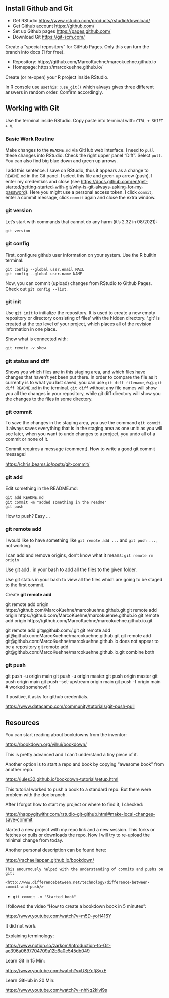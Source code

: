 
## Install Github and Git

- Get RStudio <https://www.rstudio.com/products/rstudio/download/>
- Get Github account <https://github.com/>
- Set up Github pages <https://pages.github.com/>
- Download Git <https://git-scm.com/>

Create a "special repository" for GitHub Pages. Only this can turn the branch into docs (1 for free).

- Repository: https://github.com/MarcoKuehne/marcokuehne.github.io
- Homepage: https://marcokuehne.github.io/

Create (or re-open) your R project inside RStudio. 

In R console use `usethis::use_git()` which always gives three different answers in random order. Confirm accordingly.

## Working with Git

Use the terminal inside RStudio. Copy paste into terminal with: `CTRL + SHIFT + V`.

### Basic Work Routine

Make changes to the `README.md` via GitHub web interface. I need to `pull` these changes into RStudio. Check the right upper panel "Diff". Select `pull`. You can also find big blue down and green up arrows. 

I add this sentence. I save on RStudio, thus it appears as a change to `README.md` in the Git panel. I select this file and green up arrow (push). I enter my credentials and close (see <https://docs.github.com/en/get-started/getting-started-with-git/why-is-git-always-asking-for-my-password>). Here you might use a personal access token. I click `commit`, enter a commit message, click `commit` again and close the extra window. 

### git version

Let's start with commands that cannot do any harm (it's 2.32 in 08/2021): 

    git version

### git config 

First, configure github user information on your system. Use the R builtin terminal:

    git config --global user.email MAIL
    git config --global user.name NAME
    
Now, you can commit (upload) changes from RStudio to Github Pages. Check out `git config --list`.

### git init

Use `git init` to initialize the repository. It is used to create a new empty repository or directory consisting of files' with the hidden directory. '.git' is created at the top level of your project, which places all of the revision information in one place.

Show what is connected with:

    git remote -v show

### git status and diff

Shows you which files are in this staging area, and which files have changes that haven't yet been put there. In order to compare the file as it currently is to what you last saved, you can use `git diff filename`, e.g. `git diff README.md` in the terminal. `git diff` without any file names will show you all the changes in your repository, while git diff directory will show you the changes to the files in some directory.

### git commit 

To save the changes in the staging area, you use the command `git commit`. It always saves everything that is in the staging area as one unit: as you will see later, when you want to undo changes to a project, you undo all of a commit or none of it.

Commit requires a message (comment). How to write a good git commit message:l

<https://chris.beams.io/posts/git-commit/>

### git add

Edit something in the README.md:

    git add README.md
    git commit -m "added something in the readme"
    git push 

How to push? Easy ... 

### git remote add

I would like to have something like `git remote add ...` and `git push ...`, not working.

I can add and remove origins, don't know what it means: `git remote rm origin`

Use git add . in your bash to add all the files to the given folder.

Use git status in your bash to view all the files which are going to be staged to the first commit.

Create **git remote add**

git remote add origin https://github.com/MarcoKuehne/marcokuehne.github.git 
git remote add origin https://github.com/MarcoKuehne/marcokuehne.github.io
git remote add origin https://github.com/MarcoKuehne/marcokuehne.github.io.git

git remote add git@github.com:<username>/<repository-name>.git
git remote add git@github.com:MarcoKuehne/marcokuehne.github.git
git remote add git@github.com:MarcoKuehne/marcokuehne.github.io does not appear to be a repository 
git remote add git@github.com:MarcoKuehne/marcokuehne.github.io.git combine both 

### git push 

git push -u origin main
git push -u origin master
git push origin master
git push origin main 
git push --set-upstream origin main
git push -f origin main # worked somehow!!!

If positive, it asks for github credentials. 

<https://www.datacamp.com/community/tutorials/git-push-pull>



## Resources

You can start reading about bookdowns from the inventor:

<https://bookdown.org/yihui/bookdown/>

This is pretty advanced and I can't understand a tiny piece of it. 

Another option is to start a repo and book by copying "awesome book" from another repo.

<https://jules32.github.io/bookdown-tutorial/setup.html>

This tutorial worked to push a book to a standard repo. But there were problem with the doc branch.

After I forgot how to start my project or where to find it, I checked:

<https://happygitwithr.com/rstudio-git-github.html#make-local-changes-save-commit>

started a new project with my repo link and a new session. This forks or fetches or pulls or downloads the repo. Now I will try to re-upload the minimal change from today. 

Another personal description can be found here:

<https://rachaellappan.github.io/bookdown/>

    This enourmously helped with the understanding of commits and pushs on git:
    
    <http://www.differencebetween.net/technology/difference-between-commit-and-push/>

- `git commit -m "Started book"`

I followed the video "How to create a bookdown book in 5 minutes":

<https://www.youtube.com/watch?v=m5D-yoH416Y>

It did not work.

Explaining terminology:

<https://www.notion.so/zarkom/Introduction-to-Git-ac396a0697704709a12b6a0e545db049>


Learn Git in 15 Min:

<https://www.youtube.com/watch?v=USjZcfj8yxE>

Learn GitHub in 20 Min:

<https://www.youtube.com/watch?v=nhNq2kIvi9s> 











